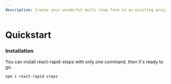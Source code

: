 ```yaml
---
description: Create your wonderful multi step form to an existing project.
---
```


# Quickstart

### Installation
You can install react-rapid-steps with only one command, then it's ready to go.

```
npm i react-rapid-steps
```